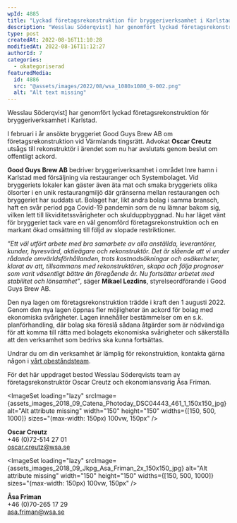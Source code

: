 ```yaml
---
wpId: 4885
title: "Lyckad företagsrekonstruktion för bryggeriverksamhet i Karlstad"
description: "Wesslau Söderqvist] har genomfört lyckad företagsrekonstruktion för bryggeriverksamhet i Karlstad. I februari i år ansökte bryggeriet Good Guys Brew AB om företagsrekonstruktion vid Värmlands tingsrätt. Advokat Oscar Creutz utsågs till&hellip;"
type: post
createdAt: 2022-08-16T11:10:28
modifiedAt: 2022-08-16T11:12:27
authorId: 7
categories:
  - okategoriserad
featuredMedia:
  id: 4886
  src: "@assets/images/2022/08/wsa_1080x1080_9-002.png"
  alt: "Alt text missing"
---
```




Wesslau Söderqvist\] har genomfört lyckad företagsrekonstruktion för bryggeriverksamhet i Karlstad.

I februari i år ansökte bryggeriet Good Guys Brew AB om företagsrekonstruktion vid Värmlands tingsrätt. Advokat **Oscar Creutz** utsågs till rekonstruktör i ärendet som nu har avslutats genom beslut om offentligt ackord.

**Good Guys Brew AB** bedriver bryggeriverksamhet i området Inre hamn i Karlstad med försäljning via restauranger och Systembolaget. Vid bryggeriets lokaler kan gäster även äta mat och smaka bryggeriets olika ölsorter i en unik restaurangmiljö där gränserna mellan restaurangen och bryggeriet har suddats ut. Bolaget har, likt andra bolag i samma bransch, haft en svår period pga Covid-19 pandemin som de nu lämnar bakom sig, vilken lett till likviditetssvårigheter och skulduppbyggnad. Nu har läget vänt för bryggeriet tack vare en väl genomförd företagsrekonstruktion och en markant ökad omsättning till följd av slopade restriktioner.

_”Ett väl utfört arbete med bra samarbete av alla anställda, leverantörer, kunder, hyresvärd, aktieägare och rekonstruktör. Det är slående att vi under rådande omvärldsförhållanden, trots kostnadsökningar och osäkerheter, klarat av att, tillsammans med rekonstruktören, skapa och följa prognoser som varit väsentligt bättre än föregående år. Nu fortsätter arbetet med stabilitet och lönsamhet”_, säger **Mikael Lezdins**, styrelseordförande i Good Guys Brew AB.

Den nya lagen om företagsrekonstruktion trädde i kraft den 1 augusti 2022. Genom den nya lagen öppnas fler möjligheter än ackord för bolag med ekonomiska svårigheter. Lagen innehåller bestämmelser om en s.k. planförhandling, där bolag ska föreslå sådana åtgärder som är nödvändiga för att komma till rätta med bolagets ekonomiska svårigheter och säkerställa att den verksamhet som bedrivs ska kunna fortsättas.

Undrar du om din verksamhet är lämplig för rekonstruktion, kontakta gärna någon i [vårt obeståndsteam](/medarbetare/?cs=&businessarea=kredit-obestand&competencearea=&office=).

För det här uppdraget bestod Wesslau Söderqvists team av företagsrekonstruktör Oscar Creutz och ekonomiansvarig Åsa Friman.

<ImageSet loading="lazy" srcImage={assets_images_2018_09_Catena_Photoday_DSC04443_461_1_150x150_jpg} alt="Alt attribute missing" width="150" height="150" widths={[150, 500, 1000]} sizes="(max-width: 150px) 100vw, 150px" />

**Oscar Creutz**  
+46 (0)72-514 27 01  
[oscar.creutz@wsa.se](mailto:oscar.creutz@wsa.se)

<ImageSet loading="lazy" srcImage={assets_images_2018_09_Jkpg_Asa_Friman_2x_150x150_jpg} alt="Alt attribute missing" width="150" height="150" widths={[150, 500, 1000]} sizes="(max-width: 150px) 100vw, 150px" />

**Åsa Friman**  
+46 (0)70-265 17 29  
[asa.friman@wsa.se](mailto:asa.friman@wsa.se)
